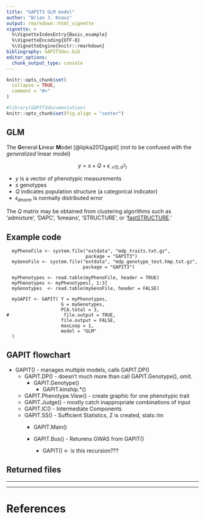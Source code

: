 ```yaml
---
title: "GAPIT3 GLM model"
author: "Brian J. Knaus"
output: rmarkdown::html_vignette
vignette: >
  %\VignetteIndexEntry{Basic_example}
  %\VignetteEncoding{UTF-8}
  %\VignetteEngine{knitr::rmarkdown}
bibliography: GAPIT3doc.bib
editor_options: 
  chunk_output_type: console
---
```


```r
knitr::opts_chunk$set(
  collapse = TRUE,
  comment = "#>"
)
```


```r
#library(GAPIT3documentation)
knitr::opts_chunk$set(fig.align = "center")
```



## GLM

The **G**eneral **L**inear **M**odel [@lipka2012gapit] (not to be confused with the *generalized* linear model)

$$
y = s + Q + \epsilon_{ \mathcal{N}(0,\,\sigma^{2}) } 
$$

- $y$ is a vector of phenotypic measurements
- $s$ genotypes
- $Q$ indicates population structure (a categorical indicator) 
- $\epsilon_{dnorm}$ is normally distributed error


The $Q$ matrix may be obtained from clustering algorithms such as 'admixture', 'DAPC', 'kmeans', 'STRUCTURE', or '[fastSTRUCTURE](https://rajanil.github.io/fastStructure/).'


## Example code


```
  myPhenoFile <- system.file("extdata", "mdp_traits.txt.gz",
                             package = "GAPIT3")
  myGenoFile <- system.file("extdata", "mdp_genotype_test.hmp.txt.gz",
                            package = "GAPIT3")
  
  myPhenotypes <- read.table(myPhenoFile, header = TRUE)
  myPhenotypes <- myPhenotypes[, 1:3]
  myGenotypes  <- read.table(myGenoFile, header = FALSE)
  
  myGAPIT <- GAPIT( Y = myPhenotypes,
                    G = myGenotypes,
                    PCA.total = 3,
#                    file.output = TRUE,
                    file.output = FALSE,
                    maxLoop = 1,
                    model = "GLM"
  )
```


## GAPIT flowchart


* GAPIT() - manages multiple models, calls GAPIT.DP()
  * GAPIT.DP() - doesn't much more than call GAPIT.Genotype(), omit.
    * GAPIT.Genotype()
      * GAPIT.kinship.*()
  * GAPIT.Phenotype.View() - create graphic for one phenotypic trait
  * GAPIT.Judge() - mostly catch inappropriate combinations of input
  * GAPIT.IC() - Intermediate Components
  * GAPIT.SS() - Sufficient Statistics, Z is created, stats::lm
    * GAPIT.Main()
  
  
  
    * GAPIT.Bus() - Returens GWAS from GAPIT()
      * GAPIT() <- is this recursion???


## Returned files






___
___

# References




